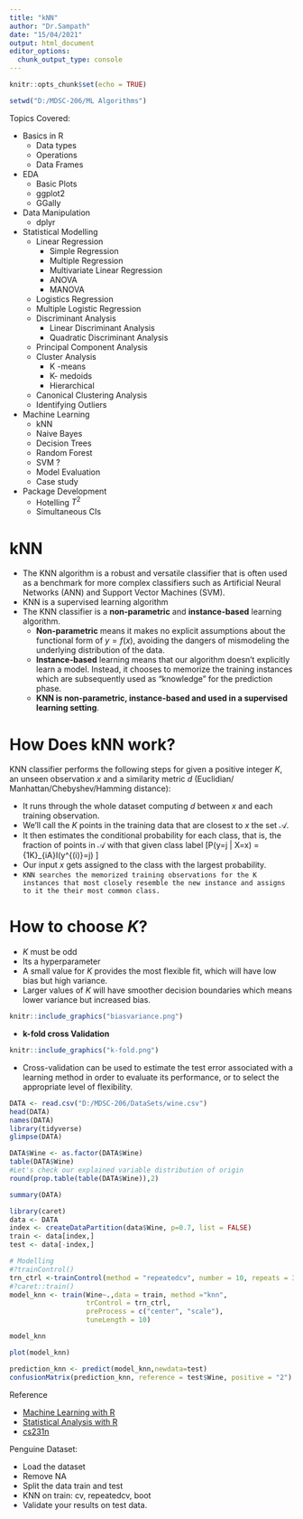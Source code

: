 ```yaml
---
title: "kNN"
author: "Dr.Sampath"
date: "15/04/2021"
output: html_document
editor_options: 
  chunk_output_type: console
---
```


```r
knitr::opts_chunk$set(echo = TRUE)
```


```r
setwd("D:/MDSC-206/ML Algorithms")
```
Topics Covered:

- Basics in R
  - Data types
  - Operations
  - Data Frames
- EDA
  - Basic Plots
  - ggplot2
  - GGally
- Data Manipulation
  - dplyr
- Statistical Modelling
  - Linear Regression
    - Simple Regression
    - Multiple Regression
    - Multivariate Linear Regression
    - ANOVA
    - MANOVA
  - Logistics Regression
  - Multiple Logistic Regression
  - Discriminant Analysis
    - Linear Discriminant Analysis
    - Quadratic Discriminant Analysis
  - Principal Component Analysis
  - Cluster Analysis
    - K -means
    - K- medoids
    - Hierarchical 
  - Canonical Clustering Analysis
  - Identifying Outliers

- Machine Learning
  - kNN
  - Naive Bayes
  - Decision Trees
  - Random Forest
  - SVM ?
  - Model Evaluation
  - Case study
- Package Development
  - Hotelling $T^2$
  - Simultaneous CIs

kNN
===

- The KNN algorithm is a robust and versatile classifier that is often used as a benchmark for more complex classifiers such as Artificial Neural Networks (ANN) and Support Vector Machines (SVM).
- KNN is a supervised learning algorithm
- The KNN classifier is a **non-parametric** and **instance-based** learning algorithm.
  - **Non-parametric** means it makes no explicit assumptions about the functional form of $y=f(x)$, avoiding the dangers of mismodeling the underlying distribution of the data.
  - **Instance-based** learning means that our algorithm doesn't explicitly learn a model. Instead, it chooses to memorize the training instances which are subsequently used as “knowledge” for the prediction phase.
  - **KNN is non-parametric, instance-based and used in a supervised learning setting**.

How Does kNN work?
===

 KNN classifier performs the following steps for
 given a positive integer $K,$ an unseen observation $x$ and a similarity metric $d$ (Euclidian/  Manhattan/Chebyshev/Hamming distance):
 
- It runs through the whole dataset computing $d$ between $x$ and each training observation.
- We'll call the $K$ points in the training data that are closest to $x$ the set $\mathcal{A}.$
- It then estimates the conditional probability for each class, that is, the fraction of points in $\mathcal{A}$ with that given class label
 \[P(y=j | X=x) = {1\over K}\sum_{i\in A}I(y^{(i)}=j) \]
- Our input $x$ gets assigned to the class with the largest probability.
-  `KNN searches the memorized training observations for the K instances that most closely resemble the new instance and assigns to it the their most common class.`

How to choose $K$?
===

- $K$ must be odd
- Its a hyperparameter
- A small value for $K$ provides the most flexible fit, which will have low bias but high variance. 
- Larger values of $K$ will have smoother decision boundaries which means lower variance but increased bias.
```r
knitr::include_graphics("biasvariance.png")
```
- **k-fold cross Validation**

```r
knitr::include_graphics("k-fold.png")
```

-  Cross-validation can be used to estimate the test error associated with a learning method in order to evaluate its performance, or to select the appropriate level of flexibility.
```r
DATA <- read.csv("D:/MDSC-206/DataSets/wine.csv")
head(DATA)
names(DATA)
library(tidyverse)
glimpse(DATA)
```

```r
DATA$Wine <- as.factor(DATA$Wine)
table(DATA$Wine)
#Let's check our explained variable distribution of origin
round(prop.table(table(DATA$Wine)),2)
```


```r
summary(DATA)
```

```r
library(caret)
data <- DATA
index <- createDataPartition(data$Wine, p=0.7, list = FALSE)
train <- data[index,]
test <- data[-index,]
```

```r
# Modelling
#?trainControl()
trn_ctrl <-trainControl(method = "repeatedcv", number = 10, repeats = 3)
#?caret::train()
model_knn <- train(Wine~.,data = train, method ="knn",
                   trControl = trn_ctrl, 
                   preProcess = c("center", "scale"), 
                   tuneLength = 10)
```

```r
model_knn
```


```r
plot(model_knn)
```

```r
prediction_knn <- predict(model_knn,newdata=test)
confusionMatrix(prediction_knn, reference = test$Wine, positive = "2")
```




Reference

- [Machine Learning with R](https://fderyckel.github.io/machinelearningwithr/index.html)
- [Statistical Analysis with R](https://fcorowe.github.io/sl/)
- [cs231n](https://cs231n.github.io/classification/#nn)


Penguine Dataset:

- Load the dataset
- Remove NA
- Split the data train and test
- KNN on train: cv, repeatedcv, boot
- Validate your results on test data.




